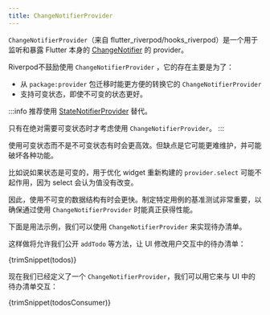 ```yaml
---
title: ChangeNotifierProvider
---
```



`ChangeNotifierProvider`（来自 flutter_riverpod/hooks_riverpod）是一个用于监听和暴露 Flutter 本身的 [ChangeNotifier] 的 provider。

Riverpod不鼓励使用 `ChangeNotifierProvider` ，它的存在主要是为了：

- 从 `package:provider` 包迁移时能更方便的转换它的 `ChangeNotifierProvider`
- 支持可变状态，即使不可变的状态更好。

:::info
推荐使用 [StateNotifierProvider] 替代。

只有在绝对需要可变状态时才考虑使用 `ChangeNotifierProvider`。
:::

使用可变状态而不是不可变状态有时会更高效。但缺点是它可能更难维护，并可能破坏各种功能。

比如说如果状态是可变的，用于优化 widget 重新构建的 `provider.select` 可能不起作用，因为 select 会认为值没有改变。

因此，使用不可变的数据结构有时会更快。制定特定用例的基准测试非常重要，以确保通过使用 `ChangeNotifierProvider` 时能真正获得性能。

下面是用法示例，我们可以使用 `ChangeNotifierProvider` 来实现待办清单。

这样做将允许我们公开 `addTodo` 等方法，让 UI 修改用户交互中的待办清单：

<CodeBlock>{trimSnippet(todos)}</CodeBlock>

现在我们已经定义了一个 `ChangeNotifierProvider`，我们可以用它来与 UI 中的待办清单交互：

<CodeBlock>{trimSnippet(todosConsumer)}</CodeBlock>

[state_notifier]: https://pub.dev/packages/state_notifier
[statenotifierprovider]: ./state_notifier_provider
[notifierprovider]: ./notifier_provider
[changenotifier]: https://api.flutter.dev/flutter/foundation/ChangeNotifier-class.html
[provider]: ./provider
[futureprovider]: ./future_provider
